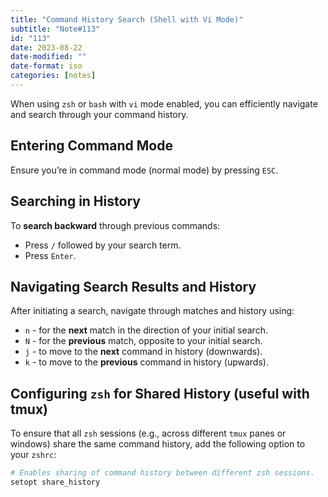 ```yaml
---
title: "Command History Search (Shell with Vi Mode)"
subtitle: "Note#113"
id: "113"
date: 2023-08-22
date-modified: ""
date-format: iso
categories: [notes]
---
```

When using `zsh` or `bash` with `vi` mode enabled, you can efficiently navigate and search through your command history.

## Entering Command Mode

Ensure you're in command mode (normal mode) by pressing `ESC`.

## Searching in History

To **search backward** through previous commands:

* Press `/` followed by your search term.
* Press `Enter`.

## Navigating Search Results and History

After initiating a search, navigate through matches and history using:

* `n` - for the **next** match in the direction of your initial search.
* `N` - for the **previous** match, opposite to your initial search.
* `j` - to move to the **next** command in history (downwards).
* `k` - to move to the **previous** command in history (upwards).

## Configuring `zsh` for Shared History (useful with tmux)

To ensure that all `zsh` sessions (e.g., across different `tmux` panes or windows) share the same command history, add the following option to your `zshrc`:

```sh
# Enables sharing of command history between different zsh sessions.
setopt share_history
```
